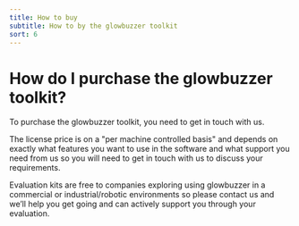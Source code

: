 ```yaml
---
title: How to buy
subtitle: How to by the glowbuzzer toolkit
sort: 6
---
```


# How do I purchase the glowbuzzer toolkit?

To purchase the glowbuzzer toolkit, you need to get in touch with us.

The license price is on a "per machine controlled basis" and depends on exactly what features you want to use in the software and what support you need from us so you will need to get in touch with us to discuss your requirements.

Evaluation kits are free to companies exploring using glowbuzzer in a commercial or industrial/robotic environments so please contact us and we’ll help you get going and can actively support you through your evaluation.